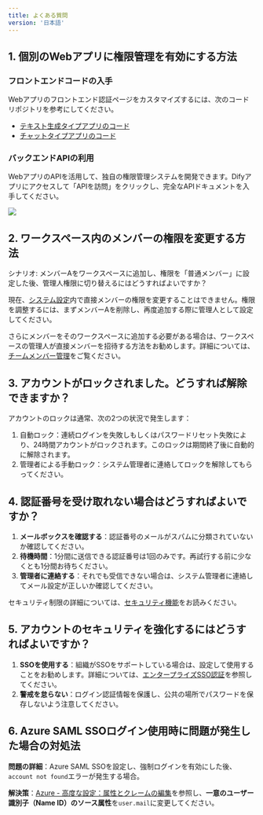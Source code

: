 ```yaml
---
title: よくある質問
version: '日本語'
---
```


## 1. 個別のWebアプリに権限管理を有効にする方法

### フロントエンドコードの入手

Webアプリのフロントエンド認証ページをカスタマイズするには、次のコードリポジトリを参考にしてください。

- [テキスト生成タイプアプリのコード](https://github.com/langgenius/webapp-text-generator)
- [チャットタイプアプリのコード](https://github.com/langgenius/webapp-conversation)

### バックエンドAPIの利用

WebアプリのAPIを活用して、独自の権限管理システムを開発できます。Difyアプリにアクセスして「APIを訪問」をクリックし、完全なAPIドキュメントを入手してください。

![](/ja-jp/img/83116e9cc6c367e59ce712d001860d23.png)

## 2. ワークスペース内のメンバーの権限を変更する方法

シナリオ: メンバーAをワークスペースに追加し、権限を「普通メンバー」に設定した後、管理人権限に切り替えるにはどうすればよいですか？

現在、[システム設定](/administrator-guide/system-settings)内で直接メンバーの権限を変更することはできません。権限を調整するには、まずメンバーAを削除し、再度追加する際に管理人として設定してください。

さらにメンバーをそのワークスペースに追加する必要がある場合は、ワークスペースの管理人が直接メンバーを招待する方法をお勧めします。詳細については、[チームメンバー管理](/ja-jp/user-guide/management/team-members-management)をご覧ください。

## 3. アカウントがロックされました。どうすれば解除できますか？

アカウントのロックは通常、次の2つの状況で発生します：

1. 自動ロック：連続ログインを失敗しもしくはパスワードリセット失敗により、24時間アカウントがロックされます。このロックは期間終了後に自動的に解除されます。
2. 管理者による手動ロック：システム管理者に連絡してロックを解除してもらってください。

## 4. 認証番号を受け取れない場合はどうすればよいですか？

1. **メールボックスを確認する**：認証番号のメールがスパムに分類されていないか確認してください。
2. **待機時間**：1分間に送信できる認証番号は1回のみです。再試行する前に少なくとも1分間お待ちください。
3. **管理者に連絡する**：それでも受信できない場合は、システム管理者に連絡してメール設定が正しいか確認してください。

セキュリティ制限の詳細については、[セキュリティ機能](/ja-jp/administrator-guide/security-guide)をお読みください。

## 5. アカウントのセキュリティを強化するにはどうすればよいですか？

1. **SSOを使用する**：組織がSSOをサポートしている場合は、設定して使用することをお勧めします。詳細については、[エンタープライズSSO認証](/ja-jp/administrator-guide/sso/introduction)を参照してください。
2. **警戒を怠らない**：ログイン認証情報を保護し、公共の場所でパスワードを保存しないよう注意してください。

## 6. Azure SAML SSOログイン使用時に問題が発生した場合の対処法

**問題の詳細**：Azure SAML SSOを設定し、強制ログインを有効にした後、`account not found`エラーが発生する場合。

**解決策**：[Azure - 高度な設定：属性とクレームの編集](/ja-jp/administrator-guide/sso/azure/saml#高度な設定属性とクレームの編集)を参照し、**一意のユーザー識別子（Name ID）**の**ソース属性**を`user.mail`に変更してください。
